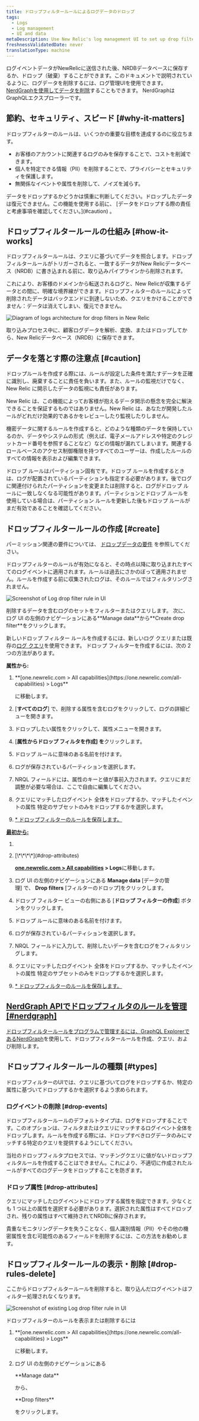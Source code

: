 ```yaml
---
title: ドロップフィルタールールによるログデータのドロップ
tags:
  - Logs
  - Log management
  - UI and data
metaDescription: Use New Relic's log management UI to set up drop filter rules for dropping specific types of log data.
freshnessValidatedDate: never
translationType: machine
---
```


ログイベントデータがNewRelicに送信された後、NRDBデータベースに保存するか、ドロップ（破棄）することができます。このドキュメントで説明されているように、ログデータを削除するには、ログ管理UIを使用できます。 [NerdGraphを使用してデータを削除](/docs/accounts/accounts/data-management/drop-data-using-nerdgraph)することもできます。 NerdGraphはGraphQLエクスプローラーです。

## 節約、セキュリティ、スピード [#why-it-matters]

ドロップフィルターのルールは、いくつかの重要な目標を達成するのに役立ちます。

* お客様のアカウントに関連するログのみを保存することで、コストを削減できます。
* 個人を特定できる情報（PII）を削除することで、プライバシーとセキュリティを保護します。
* 無関係なイベントや属性を削除して、ノイズを減らす。

<Callout variant="caution">
  データをドロップするかどうかは慎重に判断してください。ドロップしたデータは復元できません。この機能を使用する前に、 [データをドロップする際の責任と考慮事項を確認してください。](#caution) 。
</Callout>

## ドロップフィルタールールの仕組み [#how-it-works]

ドロップフィルタールールは、クエリに基づいてデータを照合します。ドロップフィルタールールがトリガーされると、一致するデータがNew Relicデータベース（NRDB）に書き込まれる前に、取り込みパイプラインから削除されます。

これにより、お客様のドメインから転送されるログと、New Relicが収集するデータとの間に、明確な境界線ができます。ドロップフィルターのルールによって削除されたデータはバックエンドに到達しないため、クエリをかけることができません：データは消えてしまい、復元できません。

<img
  title="Logs architecture for drop filters in New Relic"
  alt="Diagram of logs architecture for drop filters in New Relic"
  src="/images/logs_diagram_ingest-pipeline.webp"
/>

<figcaption>
  取り込みプロセス中に、顧客ログデータを解析、変換、またはドロップしてから、New Relicデータベース（NRDB）に保存できます。
</figcaption>

## データを落とす際の注意点 [#caution]

ドロップルールを作成する際には、ルールが設定した条件を満たすデータを正確に識別し、廃棄することに責任を負います。また、ルールの監視だけでなく、New Relic に開示したデータの監視にも責任があります。

New Relic は、この機能によってお客様が抱えるデータ開示の懸念を完全に解決できることを保証するものではありません。New Relic は、あなたが開発したルールがどれだけ効果的であるかをレビューしたり監視したりしません。

機密データに関するルールを作成すると、どのような種類のデータを保持しているのか、データやシステムの形式（例えば、電子メールアドレスや特定のクレジットカード番号を参照することなど）などの情報が漏れてしまいます。関連するロールベースのアクセス制御権限を持つすべてのユーザーは、作成したルールのすべての情報を表示および編集できます。

<Callout variant="caution">
  ドロップ ルールはパーティション固有です。ドロップ ルールを作成するときは、ログが配置されているパーティションも指定する必要があります。後でログに関連付けられたパーティションを変更または削除すると、ログがドロップ ルールに一致しなくなる可能性があります。パーティションとドロップ ルールを使用している場合は、パーティション ルールを更新した後もドロップ ルールがまだ有効であることを確認してください。
</Callout>

## ドロップフィルタールールの作成 [#create]

パーミッション関連の要件については、 [ドロップデータの要件](/docs/data-apis/manage-data/drop-data-using-nerdgraph#requirements) を参照してください。

ドロップフィルターのルールが有効になると、その時点以降に取り込まれたすべてのログイベントに適用されます。ルールは過去にさかのぼって適用されません。ルールを作成する前に収集されたログは、そのルールではフィルタリングされません。

<img
  title="Log drop filter rule"
  alt="Screenshot of Log drop filter rule in UI"
  src="/images/logs_screenshot-full_drop-filter-selection-2.webp"
/>

<figcaption>
  削除するデータを含むログのセットをフィルターまたはクエリします。 次に、ログ UI の左側のナビゲーションにある<DNT>**Manage data**</DNT>から<DNT>**Create drop filter**</DNT>をクリックします。
</figcaption>

新しいドロップ フィルター ルールを作成するには、新しいログ クエリまたは既存の[ログ クエリ](/docs/logs/new-relic-logs/ui-data/query-syntax-logs)を使用できます。 ドロップ フィルターを作成するには、次の 2 つの方法があります。

**属性から:**

1. <DNT>
     **[one.newrelic.com > All capabilities](https://one.newrelic.com/all-capabilities) > Logs**
   </DNT>

   に移動します。

2. \[**すべてのログ**] で、削除する属性を含むログをクリックして、ログの詳細ビューを開きます。

3. ドロップしたい属性をクリックして、属性メニューを開きます。

4. \[**属性からドロップ フィルタを作成] を**クリックします。

5. ドロップ ルールに意味のある名前を付けます。

6. ログが保存されているパーティションを選択します。

7. NRQL フィールドには、属性のキーと値が事前入力されます。クエリにまだ調整が必要な場合は、ここで自由に編集してください。

8. [](#drop-events)クエリにマッチしたログイベント 全体をドロップするか、マッチしたイベントの属性 特定のサブセットのみをドロップするかを選択します。[](#drop-attributes)

9. [\* ドロップフィルターのルールを保存します。](#drop-attributes)

[**最初から:**](#drop-attributes)

1. [](#drop-attributes)

2. <DNT>
     [\*\*\*\*](#drop-attributes)
   </DNT>

   **[one.newrelic.com > All capabilities](https://one.newrelic.com/all-capabilities) > Logs**に移動します。

3. ログ UI の左側のナビゲーションにある **Manage data** \[データの管理] で、 **Drop filters** \[フィルターのドロップ]をクリックします。

4. ドロップ フィルター ビューの右側にある \[**ドロップ フィルターの作成**] ボタンをクリックします。

5. ドロップ ルールに意味のある名前を付けます。

6. ログが保存されているパーティションを選択します。

7. NRQL フィールドに入力して、削除したいデータを含むログをフィルタリングします。

8. [](#drop-events)クエリにマッチしたログイベント 全体をドロップするか、マッチしたイベントの属性 特定のサブセットのみをドロップするかを選択します。[](#drop-attributes)

9. [\* ドロップフィルターのルールを保存します。](#drop-attributes)

## [NerdGraph APIでドロップフィルタのルールを管理 \[#nerdgraph\]](#drop-attributes)

[ドロップフィルタールールをプログラムで管理するには、GraphQL Explorerである](#drop-attributes)[NerdGraph](/docs/accounts/accounts/data-management/drop-data-using-nerdgraph)を使用して、ドロップフィルタールールを作成、クエリ、および削除します。

## ドロップフィルタールールの種類 [#types]

ドロップフィルターのUIでは、クエリに基づいてログをドロップするか、特定の属性に基づいてドロップするかを選択するよう求められます。

### ログイベントの削除 [#drop-events]

ドロップフィルタールールのデフォルトタイプは、ログをドロップすることです。このオプションは、フィルタまたはクエリにマッチするログイベント全体をドロップします。ルールを作成する際には、ドロップすべきログデータのみにマッチする特定のクエリを提供するようにしてください。

当社のドロップフィルタプロセスでは、マッチングクエリに値がないドロップフィルタルールを作成することはできません。これにより、不適切に作成されたルールがすべてのログデータをドロップすることを防ぎます。

### ドロップ属性 [#drop-attributes]

クエリにマッチしたログイベントにドロップする属性を指定できます。少なくとも 1 つ以上の属性を選択する必要があります。選択された属性はすべてドロップされ、残りの属性はすべて維持されてNRDBに保存されます。

<Callout variant="tip">
  貴重なモニタリングデータを失うことなく、個人識別情報（PII）やその他の機密属性を含む可能性のあるフィールドを削除するには、この方法をお勧めします。
</Callout>

## ドロップフィルタールールの表示・削除 [#drop-rules-delete]

ここからドロップフィルタールールを削除すると、取り込んだログイベントはフィルター処理されなくなります。

<img
  title="Log drop filter rule"
  alt="Screenshot of existing Log drop filter rule in UI"
  src="/images/logs_screenshot-full_drop-filter-view2.webp"
/>

ドロップフィルターのルールを表示または削除するには

1. <DNT>
     **[one.newrelic.com > All capabilities](https://one.newrelic.com/all-capabilities) > Logs**
   </DNT>

   に移動します。

2. ログ UI の左側のナビゲーションにある

   <DNT>
     **Manage data**
   </DNT>

   から、

   <DNT>
     **Drop filters**
   </DNT>

   をクリックします。
